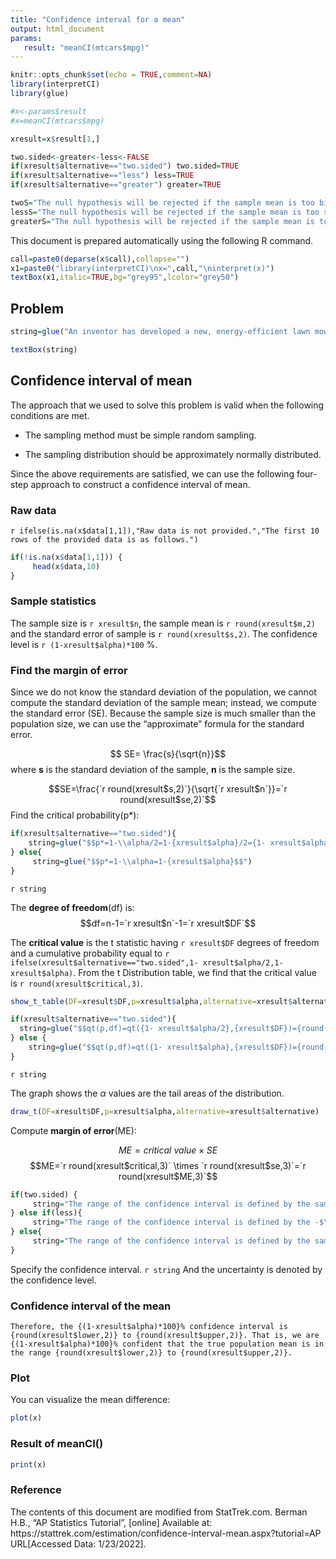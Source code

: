 ```yaml
---
title: "Confidence interval for a mean"
output: html_document
params:
   result: "meanCI(mtcars$mpg)"
---
```


```r
knitr::opts_chunk$set(echo = TRUE,comment=NA)
library(interpretCI)
library(glue)
```

```r
#x<-params$result
#x=meanCI(mtcars$mpg)

xresult=x$result[1,]

two.sided<-greater<-less<-FALSE
if(xresult$alternative=="two.sided") two.sided=TRUE
if(xresult$alternative=="less") less=TRUE
if(xresult$alternative=="greater") greater=TRUE

twoS="The null hypothesis will be rejected if the sample mean is too big or if it is too small."
lessS="The null hypothesis will be rejected if the sample mean is too small."
greaterS="The null hypothesis will be rejected if the sample mean is too big."
```

This document is prepared automatically using the following R command.

```r
call=paste0(deparse(x$call),collapse="")
x1=paste0("library(interpretCI)\nx=",call,"\ninterpret(x)")
textBox(x1,italic=TRUE,bg="grey95",lcolor="grey50")
```

## Problem


```r

string=glue("An inventor has developed a new, energy-efficient lawn mower engine. From his stock of  {xresult$n*100} engines, the inventor selects a simple random sample of {xresult$n} engines for testing. The engines run for an average of {round(xresult$m,2)} minutes on a single gallon of regular gasoline, with a standard deviation of {round(xresult$s,2)} minutes. What is the {(1-xresult$alpha)*100}% confidence interval for the average minutes? (Assume that run times for the population of engines are normally distributed.")

textBox(string)
```



## Confidence interval of mean

The approach that we used to solve this problem is valid when the following conditions are met.

- The sampling method must be simple random sampling. 

- The sampling distribution should be approximately normally distributed.

Since the above requirements are satisfied, we can use the following four-step approach to construct a confidence interval of mean.


### Raw data

`r ifelse(is.na(x$data[1,1]),"Raw data is not provided.","The first 10 rows of the provided data is as follows.")`

```r
if(!is.na(x$data[1,1])) {
     head(x$data,10)
}
```

### Sample statistics

The sample size is `r xresult$n`, the sample mean is `r round(xresult$m,2)` and the standard error of sample is `r round(xresult$s,2)`. The confidence level is `r (1-xresult$alpha)*100` %.

### Find the margin of error

Since we do not know the standard deviation of the population, we cannot compute the standard deviation of the sample mean; instead, we compute the standard error (SE). Because the sample size is much smaller than the population size, we can use the "approximate" formula for the standard error.


$$ SE= \frac{s}{\sqrt{n}}$$
where **s** is the standard deviation of the sample, **n** is the sample size.


$$SE=\frac{`r round(xresult$s,2)`}{\sqrt{`r xresult$n`}}=`r round(xresult$se,2)`$$
Find the critical probability(p*):

```r
if(xresult$alternative=="two.sided"){
    string=glue("$$p*=1-\\alpha/2=1-{xresult$alpha}/2={1- xresult$alpha/2}$$")
} else{
     string=glue("$$p*=1-\\alpha=1-{xresult$alpha}$$")
}
```
`r string`

The **degree of freedom**(df) is:
$$df=n-1=`r xresult$n`-1=`r xresult$DF`$$


The **critical value** is the t statistic having `r xresult$DF` degrees of freedom and a cumulative probability equal to `r ifelse(xresult$alternative=="two.sided",1- xresult$alpha/2,1- xresult$alpha)`. From the t Distribution table, we find that the critical value is `r round(xresult$critical,3)`.

```r
show_t_table(DF=xresult$DF,p=xresult$alpha,alternative=xresult$alternative)
```

```r
if(xresult$alternative=="two.sided"){
  string=glue("$$qt(p,df)=qt({1- xresult$alpha/2},{xresult$DF})={round(xresult$critical,3)}$$")
} else {
    string=glue("$$qt(p,df)=qt({1- xresult$alpha},{xresult$DF})={round(xresult$critical,3)}$$") 
} 
```

`r string`

The graph shows the $\alpha$ values are the tail areas of the distribution. 

```r
draw_t(DF=xresult$DF,p=xresult$alpha,alternative=xresult$alternative)
```

Compute **margin of error**(ME):

$$ME=critical\ value \times SE$$
$$ME=`r round(xresult$critical,3)` \times `r round(xresult$se,3)`=`r round(xresult$ME,3)`$$

```r
if(two.sided) {
     string="The range of the confidence interval is defined by the sample statistic $\\pm$margin of error."
} else if(less){
     string="The range of the confidence interval is defined by the -$\\infty$(infinite) and the sample statistic + margin of error."
} else{
     string="The range of the confidence interval is defined by the sample statistic - margin of error and the $\\infty$(infinite)."
}
```

Specify the confidence interval. `r string` And the uncertainty is denoted by the confidence level.

### Confidence interval of the mean
 

```glue
Therefore, the {(1-xresult$alpha)*100}% confidence interval is {round(xresult$lower,2)} to {round(xresult$upper,2)}. That is, we are {(1-xresult$alpha)*100}% confident that the true population mean is in the range {round(xresult$lower,2)} to {round(xresult$upper,2)}.
```


### Plot

You can visualize the mean difference:

```r
plot(x)
```

### Result of meanCI()

```r
print(x)
```

### Reference

The contents of this document are modified from StatTrek.com.
Berman H.B., "AP Statistics Tutorial", [online] Available at:  https://stattrek.com/estimation/confidence-interval-mean.aspx?tutorial=AP URL[Accessed Data: 1/23/2022]. 
